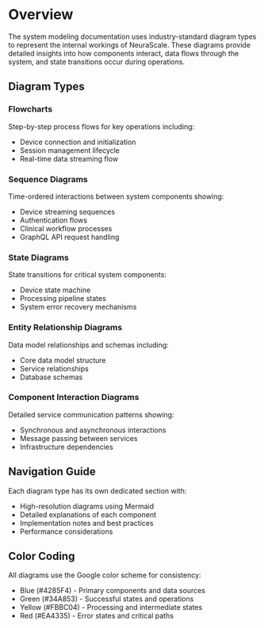 # Overview

The system modeling documentation uses industry-standard diagram types to represent the internal workings of NeuraScale. These diagrams provide detailed insights into how components interact, data flows through the system, and state transitions occur during operations.

## Diagram Types

### Flowcharts
Step-by-step process flows for key operations including:
- Device connection and initialization
- Session management lifecycle
- Real-time data streaming flow

### Sequence Diagrams
Time-ordered interactions between system components showing:
- Device streaming sequences
- Authentication flows
- Clinical workflow processes
- GraphQL API request handling

### State Diagrams
State transitions for critical system components:
- Device state machine
- Processing pipeline states
- System error recovery mechanisms

### Entity Relationship Diagrams
Data model relationships and schemas including:
- Core data model structure
- Service relationships
- Database schemas

### Component Interaction Diagrams
Detailed service communication patterns showing:
- Synchronous and asynchronous interactions
- Message passing between services
- Infrastructure dependencies

## Navigation Guide

Each diagram type has its own dedicated section with:
- High-resolution diagrams using Mermaid
- Detailed explanations of each component
- Implementation notes and best practices
- Performance considerations

## Color Coding

All diagrams use the Google color scheme for consistency:
- Blue (#4285F4) - Primary components and data sources
- Green (#34A853) - Successful states and operations
- Yellow (#FBBC04) - Processing and intermediate states
- Red (#EA4335) - Error states and critical paths
